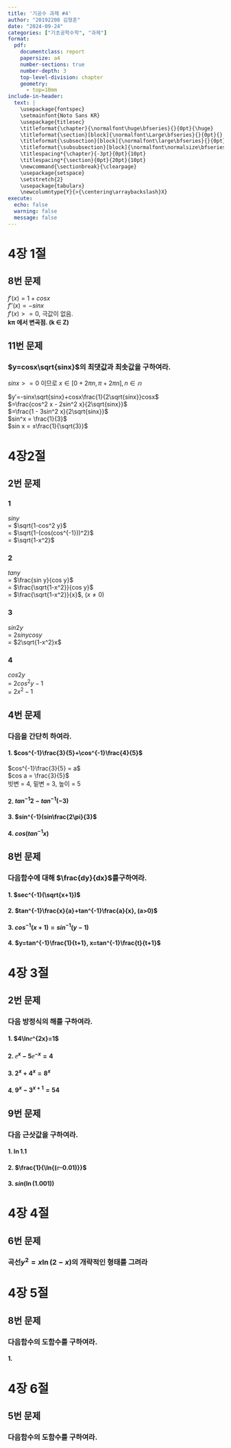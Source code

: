 ```yaml
---
title: '기공수 과제 #4'
author: "20192208 김형훈"
date: "2024-09-24"
categories: ["기초공학수학", "과제"]
format: 
  pdf:
    documentclass: report
    papersize: a4
    number-sections: true
    number-depth: 3
    top-level-division: chapter
    geometry:
      - top=10mm
include-in-header: 
  text: |
    \usepackage{fontspec}
    \setmainfont{Noto Sans KR}
    \usepackage{titlesec}
    \titleformat{\chapter}{\normalfont\huge\bfseries}{}{0pt}{\huge}
    \titleformat{\section}[block]{\normalfont\Large\bfseries}{}{0pt}{}
    \titleformat{\subsection}[block]{\normalfont\large\bfseries}{}{0pt}{}
    \titleformat{\subsubsection}[block]{\normalfont\normalsize\bfseries}{}{0pt}{}
    \titlespacing*{\chapter}{-3pt}{0pt}{10pt}
    \titlespacing*{\section}{0pt}{20pt}{10pt}
    \newcommand{\sectionbreak}{\clearpage}
    \usepackage{setspace}
    \setstretch{2}
    \usepackage{tabularx}
    \newcolumntype{Y}{>{\centering\arraybackslash}X}
execute:
  echo: false
  warning: false
  message: false
---
```


# 4장 1절
## 8번 문제
$f′(x)=1+cosx$  
$f′′(x)=-sinx$  
$f′(x) >= 0$, 극값이 없음.  
**kπ 에서 변곡점. (k ∈ Z)**

## 11번 문제
### $y=cosx\sqrt{sinx}$의 최댓값과 최솟값을 구하여라.
$sinx >= 0$ 이므로 $x \in [0 + 2πn, \pi + 2πn], n ∈ 𝕟$  

$y′=-sinx\sqrt{sinx}+cosx\frac{1}{2\sqrt{sinx}}cosx$  
$=\frac{cos^2 x - 2sin^2 x}{2\sqrt{sinx}}$  
$=\frac{1 - 3sin^2 x}{2\sqrt{sinx}}$  
$sin^x = \frac{1}{3}$  
$sin x = ±\frac{1}{\sqrt{3}}$  

# 4장2절
## 2번 문제
### 1
$sin y$  
= $\sqrt{1-cos^2 y}$  
= $\sqrt{1-(cos(cos^{-1}))^2}$  
= $\sqrt{1-x^2}$

### 2
$tan y$  
= $\frac{sin y}{cos y}$  
= $\frac{\sqrt{1-x^2}}{cos y}$  
= $\frac{\sqrt{1-x^2}}{x}$, ($x ≠ 0$)

### 3
$sin 2y$  
= $2sin y cos y$  
= $2\sqrt{1-x^2}x$

### 4
$cos2y$  
= $2cos^2 y - 1$  
= $2x^2 - 1$

## 4번 문제
### 다음을 간단히 하여라.
#### 1. $cos^{-1}\frac{3}{5}+\cos^{-1}\frac{4}{5}$

$cos^{-1}\frac{3}{5} = a$  
$cos a = \frac{3}{5}$  
빗변 = 4, 밑변 = 3, 높이 = 5  

#### 2. $tan^{-1}2-tan^{-1}(-3)$

#### 3. $sin^{-1}(sin\frac{2\pi}{3}$

#### 4. $cos(tan^{-1}x)$

## 8번 문제
### 다음함수에 대해 $\frac{dy}{dx}$를구하여라.
#### 1. $sec^{-1}(\sqrt{x+1})$


#### 2. $tan^{-1}\frac{x}{a}+tan^{-1}\frac{a}{x}, (a>0)$
#### 3. $cos^{-1}(x+1)=sin^{-1}(y-1)$
#### 4. $y=tan^{-1}\frac{1}{t+1}, x=tan^{-1}\frac{t}{t+1}$


# 4장 3절
## 2번 문제
### 다음 방정식의 해를 구하여라.
#### 1. $4\lnⅇ^{2x}=1$
#### 2. $ⅇ^x-5ⅇ^{-x}=4$
#### 3. $2^x+4^x=8^x$
#### 4. $9^x-3^{x+1}=54$

## 9번 문제
### 다음 근삿값을 구하여라.
#### 1. $\ln{1.1}$
#### 2. $\frac{1}{\ln{(ⅇ-0.01)}}$
#### 3. $sin(\ln{(1.001)})$

# 4장 4절
## 6번 문제
### 곡선$y^2=x\ln{(2-x)}$의 개략적인 형태를 그려라

# 4장 5절
## 8번 문제
### 다음함수의 도함수를 구하여라.
#### 1.

# 4장 6절
## 5번 문제
### 다음함수의 도함수를 구하여라.

